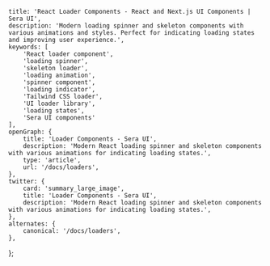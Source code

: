     title: 'React Loader Components - React and Next.js UI Components | Sera UI',
    description: 'Modern loading spinner and skeleton components with various animations and styles. Perfect for indicating loading states and improving user experience.',
    keywords: [
        'React loader component',
        'loading spinner',
        'skeleton loader',
        'loading animation',
        'spinner component',
        'loading indicator',
        'Tailwind CSS loader',
        'UI loader library',
        'loading states',
        'Sera UI components'
    ],
    openGraph: {
        title: 'Loader Components - Sera UI',
        description: 'Modern React loading spinner and skeleton components with various animations for indicating loading states.',
        type: 'article',
        url: '/docs/loaders',
    },
    twitter: {
        card: 'summary_large_image',
        title: 'Loader Components - Sera UI',
        description: 'Modern React loading spinner and skeleton components with various animations for indicating loading states.',
    },
    alternates: {
        canonical: '/docs/loaders',
    },
};



<HideTOC />
<Loaders />